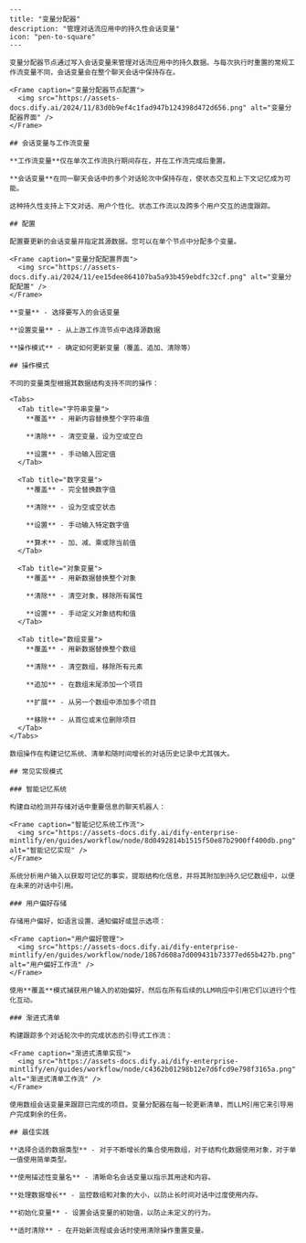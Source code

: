 ```mdx
---
title: "变量分配器"
description: "管理对话流应用中的持久性会话变量"
icon: "pen-to-square"
---

变量分配器节点通过写入会话变量来管理对话流应用中的持久数据。与每次执行时重置的常规工作流变量不同，会话变量会在整个聊天会话中保持存在。

<Frame caption="变量分配器节点配置">
  <img src="https://assets-docs.dify.ai/2024/11/83d0b9ef4c1fad947b124398d472d656.png" alt="变量分配器界面" />
</Frame>

## 会话变量与工作流变量

**工作流变量**仅在单次工作流执行期间存在，并在工作流完成后重置。

**会话变量**在同一聊天会话中的多个对话轮次中保持存在，使状态交互和上下文记忆成为可能。

这种持久性支持上下文对话、用户个性化、状态工作流以及跨多个用户交互的进度跟踪。

## 配置

配置要更新的会话变量并指定其源数据。您可以在单个节点中分配多个变量。

<Frame caption="变量分配配置界面">
  <img src="https://assets-docs.dify.ai/2024/11/ee15dee864107ba5a93b459ebdfc32cf.png" alt="变量分配配置" />
</Frame>

**变量** - 选择要写入的会话变量

**设置变量** - 从上游工作流节点中选择源数据

**操作模式** - 确定如何更新变量（覆盖、追加、清除等）

## 操作模式

不同的变量类型根据其数据结构支持不同的操作：

<Tabs>
  <Tab title="字符串变量">
    **覆盖** - 用新内容替换整个字符串值
    
    **清除** - 清空变量，设为空或空白
    
    **设置** - 手动输入固定值
  </Tab>
  
  <Tab title="数字变量">
    **覆盖** - 完全替换数字值
    
    **清除** - 设为空或空状态
    
    **设置** - 手动输入特定数字值
    
    **算术** - 加、减、乘或除当前值
  </Tab>
  
  <Tab title="对象变量">
    **覆盖** - 用新数据替换整个对象
    
    **清除** - 清空对象，移除所有属性
    
    **设置** - 手动定义对象结构和值
  </Tab>
  
  <Tab title="数组变量">
    **覆盖** - 用新数据替换整个数组
    
    **清除** - 清空数组，移除所有元素
    
    **追加** - 在数组末尾添加一个项目
    
    **扩展** - 从另一个数组中添加多个项目
    
    **移除** - 从首位或末位删除项目
  </Tab>
</Tabs>

数组操作在构建记忆系统、清单和随时间增长的对话历史记录中尤其强大。

## 常见实现模式

### 智能记忆系统

构建自动检测并存储对话中重要信息的聊天机器人：

<Frame caption="智能记忆系统工作流">
  <img src="https://assets-docs.dify.ai/dify-enterprise-mintlify/en/guides/workflow/node/8d0492814b1515f50e87b2900ff400db.png" alt="智能记忆实现" />
</Frame>

系统分析用户输入以获取可记忆的事实，提取结构化信息，并将其附加到持久记忆数组中，以便在未来的对话中引用。

### 用户偏好存储

存储用户偏好，如语言设置、通知偏好或显示选项：

<Frame caption="用户偏好管理">
  <img src="https://assets-docs.dify.ai/dify-enterprise-mintlify/en/guides/workflow/node/1867d608a7d009431b73377ed65b427b.png" alt="用户偏好工作流" />
</Frame>

使用**覆盖**模式捕获用户输入的初始偏好，然后在所有后续的LLM响应中引用它们以进行个性化互动。

### 渐进式清单

构建跟踪多个对话轮次中的完成状态的引导式工作流：

<Frame caption="渐进式清单实现">
  <img src="https://assets-docs.dify.ai/dify-enterprise-mintlify/en/guides/workflow/node/c4362b01298b12e7d6fcd9e798f3165a.png" alt="渐进式清单工作流" />
</Frame>

使用数组会话变量来跟踪已完成的项目。变量分配器在每一轮更新清单，而LLM引用它来引导用户完成剩余的任务。

## 最佳实践

**选择合适的数据类型** - 对于不断增长的集合使用数组，对于结构化数据使用对象，对于单一值使用简单类型。

**使用描述性变量名** - 清晰命名会话变量以指示其用途和内容。

**处理数据增长** - 监控数组和对象的大小，以防止长时间对话中过度使用内存。

**初始化变量** - 设置会话变量的初始值，以防止未定义的行为。

**适时清除** - 在开始新流程或会话时使用清除操作重置变量。
```